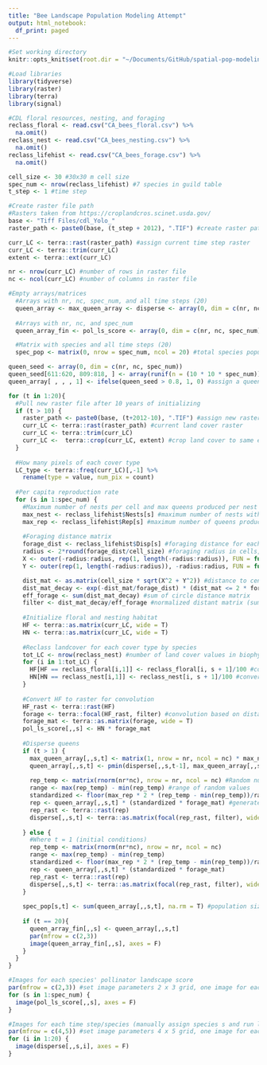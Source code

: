 ```yaml
---
title: "Bee Landscape Population Modeling Attempt"
output: html_notebook:
  df_print: paged
---
```

```r
#Set working directory
knitr::opts_knit$set(root.dir = "~/Documents/GitHub/spatial-pop-modeling-test/Lonsdorf_Code_R/")

#Load libraries
library(tidyverse)
library(raster)
library(terra)
library(signal)
```

```r
#CDL floral resources, nesting, and foraging 
reclass_floral <- read.csv("CA_bees_floral.csv") %>%
  na.omit()
reclass_nest <- read.csv("CA_bees_nesting.csv") %>%
  na.omit()
reclass_lifehist <- read.csv("CA_bees_forage.csv") %>%
  na.omit()
```

```r
cell_size <- 30 #30x30 m cell size
spec_num <- nrow(reclass_lifehist) #7 species in guild table
t_step <- 1 #time step

#Create raster file path
#Rasters taken from https://croplandcros.scinet.usda.gov/
base <- "Tiff Files/cdl_Yolo_"
raster_path <- paste0(base, (t_step + 2012), ".TIF") #create raster path based on time step
```

```r
curr_LC <- terra::rast(raster_path) #assign current time step raster
curr_LC <- terra::trim(curr_LC)
extent <- terra::ext(curr_LC)

nr <- nrow(curr_LC) #number of rows in raster file
nc <- ncol(curr_LC) #number of columns in raster file

#Empty arrays/matrices
  #Arrays with nr, nc, spec_num, and all time steps (20)
  queen_array <- max_queen_array <- disperse <- array(0, dim = c(nr, nc, spec_num, 20))
  
  #Arrays with nr, nc, and spec_num
  queen_array_fin <- pol_ls_score <- array(0, dim = c(nr, nc, spec_num)) 

  #Matrix with species and all time steps (20)
  spec_pop <- matrix(0, nrow = spec_num, ncol = 20) #total species population at each time step
```

```r
queen_seed <- array(0, dim = c(nr, nc, spec_num))
queen_seed[611:620, 809:818, ] <- array(runif(n = (10 * 10 * spec_num)), dim = c(10, 10, spec_num)) #generate random number (0-1) in 10x10 array in the center of raster file
queen_array[ , , , 1] <- ifelse(queen_seed > 0.8, 1, 0) #assign a queen to a cell in array if > 0.8 (20% of cells will receive a queen)
```

```r
for (t in 1:20){
  #Pull new raster file after 10 years of initializing
  if (t > 10) {
    raster_path <- paste0(base, (t+2012-10), ".TIF") #assign new raster file based on time step
    curr_LC <- terra::rast(raster_path) #current land cover raster
    curr_LC <- terra::trim(curr_LC)
    curr_LC <-  terra::crop(curr_LC, extent) #crop land cover to same extent
  }
  
  #How many pixels of each cover type
  LC_type <- terra::freq(curr_LC)[,-1] %>%
    rename(type = value, num_pix = count)
  
  #Per capita reproduction rate
  for (s in 1:spec_num) {
    #Maximum number of nests per cell and max queens produced per nest
    max_nest <- reclass_lifehist$Nests[s] #maximum number of nests within a cell
    max_rep <- reclass_lifehist$Rep[s] #maximum number of queens produced per nest
    
    #Foraging distance matrix
    forage_dist <- reclass_lifehist$Disp[s] #foraging distance for each species
    radius <- 2*round(forage_dist/cell_size) #foraging radius in cells, 2 * avg foraging distance ->  95%
    X <- outer(-radius:radius, rep(1, length(-radius:radius)), FUN = function(x, y) x)  # matrix with center at center of circle
    Y <- outer(rep(1, length(-radius:radius)), -radius:radius, FUN = function(x, y) y)  # matrix with center at center of circle

    dist_mat <- as.matrix(cell_size * sqrt(X^2 + Y^2)) #distance to center of circle 
    dist_mat_decay <- exp(-dist_mat/forage_dist) * (dist_mat <= 2 * forage_dist) #exp decay to transform square into circle
    eff_forage <- sum(dist_mat_decay) #sum of circle distance matrix
    filter <- dist_mat_decay/eff_forage #normalized distant matrix (sums to 1)
    
    #Initialize floral and nesting habitat
    HF <- terra::as.matrix(curr_LC, wide = T)
    HN <- terra::as.matrix(curr_LC, wide = T)
    
    #Reclass landcover for each cover type by species 
    tot_LC <- nrow(reclass_nest) #number of land cover values in biophys table 
    for (i in 1:tot_LC) {
      HF[HF == reclass_floral[i,1]] <- reclass_floral[i, s + 1]/100 #convert values to proportion of floral resource suitability
      HN[HN == reclass_nest[i,1]] <- reclass_nest[i, s + 1]/100 #convert values to proportion of nesting suitability
    }
    
    #Convert HF to raster for convolution
    HF_rast <- terra::rast(HF)
    forage <- terra::focal(HF_rast, filter) #convolution based on distance and available floral resources
    forage_mat <- terra::as.matrix(forage, wide = T)
    pol_ls_score[,,s] <- HN * forage_mat
    
    #Disperse queens
    if (t > 1) {
      max_queen_array[,,s,t] <- matrix(1, nrow = nr, ncol = nc) * max_nest * HN #Calculate maximum number of queens per cell given landscape conditions
      queen_array[,,s,t] <- pmin(disperse[,,s,t-1], max_queen_array[,,s,t]) #Takes the smallest value between the two arrays. The number of queens in a cell cannot exceed the maximum.
      
      rep_temp <- matrix(rnorm(nr*nc), nrow = nr, ncol = nc) #Random numbers to create variation
      range <- max(rep_temp) - min(rep_temp) #range of random values
      standardized <- floor(max_rep * 2 * (rep_temp - min(rep_temp))/range) #standardize values
      rep <- queen_array[,,s,t] * (standardized * forage_mat) #generate reproduction using 
      rep_rast <- terra::rast(rep)
      disperse[,,s,t] <- terra::as.matrix(focal(rep_rast, filter), wide = T) #convolution of dispersal of new queens 
      
    } else {
      #Where t = 1 (initial conditions)
      rep_temp <- matrix(rnorm(nr*nc), nrow = nr, ncol = nc)
      range <- max(rep_temp) - min(rep_temp)
      standardized <- floor(max_rep * 2 * (rep_temp - min(rep_temp))/range)
      rep <- queen_array[,,s,t] * (standardized * forage_mat)
      rep_rast <- terra::rast(rep)
      disperse[,,s,t] <- terra::as.matrix(focal(rep_rast, filter), wide = T)
    }
    
    spec_pop[s,t] <- sum(queen_array[,,s,t], na.rm = T) #population size of each species at given time step
    
    if (t == 20){
      queen_array_fin[,,s] <- queen_array[,,s,t]
      par(mfrow = c(2,3))
      image(queen_array_fin[,,s], axes = F)
    }
  }
}
```

```r
#Images for each species' pollinator landscape score
par(mfrow = c(2,3)) #set image parameters 2 x 3 grid, one image for each species
for (s in 1:spec_num) {
  image(pol_ls_score[,,s], axes = F) 
}

#Images for each time step/species (manually assign species s and run loop)
par(mfrow = c(4,5)) #set image parameters 4 x 5 grid, one image for each time step
for (i in 1:20) {
  image(disperse[,,s,i], axes = F)
}
```

```r

```



